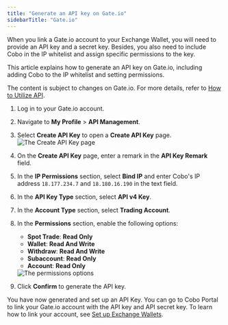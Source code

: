 ```yaml
---
title: "Generate an API key on Gate.io"
sidebarTitle: "Gate.io"
---
```


When you link a Gate.io account to your Exchange Wallet, you will need to provide an API key and a secret key. Besides, you also need to include Cobo in the IP whitelist and assign specific permissions to the key.

This article explains how to generate an API key on Gate.io, including adding Cobo to the IP whitelist and setting permissions.

<Note>The content is subject to changes on Gate.io. For more details, refer to <a href="https://www.gate.io/help/guide/faq/17521/how-to-utilize-api">How to Utilize API</a>.</Note>

1. Log in to your Gate.io account.
2. Navigate to **My Profile** > **API Management**.
3. Select **Create API Key** to open a **Create API Key** page.
    <img src="/en/images/exchange-wallet/gate_1.png" className="screenshot_modal" alt="The Create API Key page" />
4. On the **Create API Key** page, enter a remark in the **API Key Remark** field.
5. In the **IP Permissions** section, select **Bind IP** and enter Cobo's IP address `18.177.234.7` and `18.180.16.190` in the text field.
6. In the **API Key Type** section, select **API v4 Key**.
7. In the **Account Type** section, select **Trading Account**.
8. In the **Permissions** section, enable the following options:
    - **Spot Trade**: **Read Only**
    - **Wallet**: **Read And Write**
    - **Withdraw**: **Read And Write**
    - **Subaccount**: **Read Only**
    - **Account**: **Read Only**
    <img src="/en/images/exchange-wallet/gate_2.png" className="screenshot_modal" alt="The permissions options" />

9. Click **Confirm** to generate the API key.

You have now generated and set up an API Key. You can go to Cobo Portal to link your Gate.io account with the API key and API secret key. To learn how to link your account, see [Set up Exchange Wallets](/en/portal/exchange-wallets/set-up). 